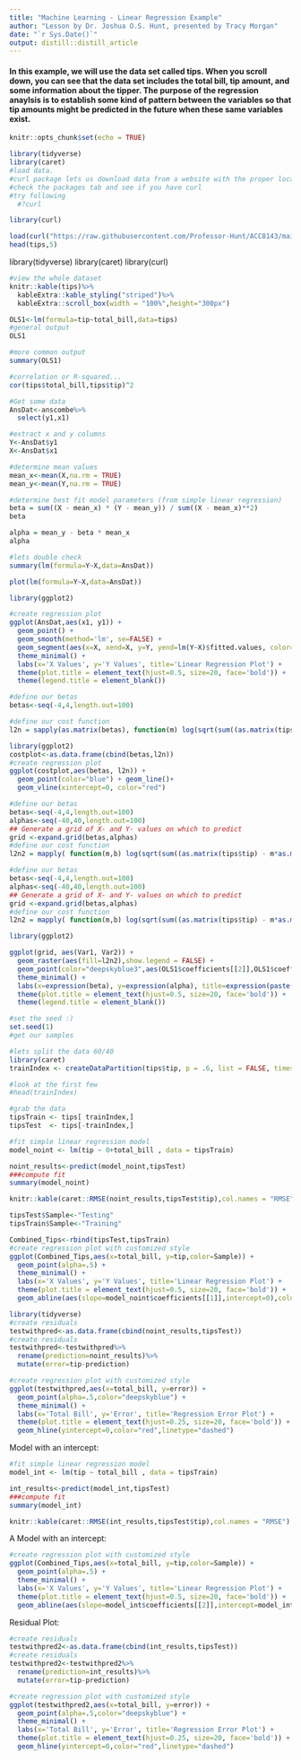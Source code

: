```yaml
---
title: "Machine Learning - Linear Regression Example"
author: "Lesson by Dr. Joshua O.S. Hunt, presented by Tracy Morgan"
date: "`r Sys.Date()`"
output: distill::distill_article
---
```

#### In this example, we will use the data set called tips.  When you scroll down, you can see that the data set includes the total bill, tip amount, and some information about the tipper.  The purpose of the regression anaylsis is to establish some kind of pattern between the variables so that tip amounts might be predicted in the future when these same variables exist.  


```r
knitr::opts_chunk$set(echo = TRUE)
```
```r
library(tidyverse)
library(caret)
#load data. 
#curl package lets us download data from a website with the proper location
#check the packages tab and see if you have curl
#try following
  #?curl

library(curl)

load(curl("https://raw.githubusercontent.com/Professor-Hunt/ACC8143/main/data/tips.rda"))
head(tips,5)
```

library(tidyverse)
library(caret)
library(curl)
```r
#view the whole dataset
knitr::kable(tips)%>%
  kableExtra::kable_styling("striped")%>%
  kableExtra::scroll_box(width = "100%",height="300px")
```
```r
OLS1<-lm(formula=tip~total_bill,data=tips)
#general output
OLS1
```
```r
#more common output
summary(OLS1)
```
```r
#correlation or R-squared...
cor(tips$total_bill,tips$tip)^2
```
```r
#Get some data
AnsDat<-anscombe%>%
  select(y1,x1)
```

```r
#extract x and y columns
Y<-AnsDat$y1
X<-AnsDat$x1
```
```r

#determine mean values
mean_x<-mean(X,na.rm = TRUE)
mean_y<-mean(Y,na.rm = TRUE)
```
```r
#determine best fit model parameters (from simple linear regression)
beta = sum((X - mean_x) * (Y - mean_y)) / sum((X - mean_x)**2)
beta
```
```r
alpha = mean_y - beta * mean_x
alpha
```


```r
#lets double check
summary(lm(formula=Y~X,data=AnsDat))

```
```r
plot(lm(formula=Y~X,data=AnsDat))
```

```r
library(ggplot2)
```

```r
#create regression plot
ggplot(AnsDat,aes(x1, y1)) +
  geom_point() +
  geom_smooth(method='lm', se=FALSE) +
  geom_segment(aes(x=X, xend=X, y=Y, yend=lm(Y~X)$fitted.values, color="error"))+
  theme_minimal() +
  labs(x='X Values', y='Y Values', title='Linear Regression Plot') +
  theme(plot.title = element_text(hjust=0.5, size=20, face='bold')) + 
  theme(legend.title = element_blank())
```
```r
#define our betas
betas<-seq(-4,4,length.out=100)
```


```r
#define our cost function
l2n = sapply(as.matrix(betas), function(m) log(sqrt(sum((as.matrix(tips$tip) - m*as.matrix(tips$total_bill))^2))))  # The L2-norm
```
```r
library(ggplot2)
costplot<-as.data.frame(cbind(betas,l2n))
#create regression plot
ggplot(costplot,aes(betas, l2n)) +
  geom_point(color="blue") + geom_line()+
  geom_vline(xintercept=0, color="red")
```
```r
#define our betas
betas<-seq(-4,4,length.out=100)
alphas<-seq(-40,40,length.out=100)
## Generate a grid of X- and Y- values on which to predict
grid <-expand.grid(betas,alphas)
#define our cost function
l2n2 = mapply( function(m,b) log(sqrt(sum((as.matrix(tips$tip) - m*as.matrix(tips$total_bill) - b)^2))),as.matrix(grid$Var1),as.matrix(grid$Var2))  # The L2-norm
```

```r
#define our betas
betas<-seq(-4,4,length.out=100)
alphas<-seq(-40,40,length.out=100)
## Generate a grid of X- and Y- values on which to predict
grid <-expand.grid(betas,alphas)
#define our cost function
l2n2 = mapply( function(m,b) log(sqrt(sum((as.matrix(tips$tip) - m*as.matrix(tips$total_bill) - b)^2))),as.matrix(grid$Var1),as.matrix(grid$Var2))  # The L2-norm
```
```r
library(ggplot2)
```

```r
ggplot(grid, aes(Var1, Var2)) +
  geom_raster(aes(fill=l2n2),show.legend = FALSE) +
  geom_point(color="deepskyblue3",aes(OLS1$coefficients[[2]],OLS1$coefficients[[1]]))+
  theme_minimal() +
  labs(x=expression(beta), y=expression(alpha), title=expression(paste("Cost function for"," ",y==beta*x+alpha))) +
  theme(plot.title = element_text(hjust=0.5, size=20, face='bold')) + 
  theme(legend.title = element_blank())
```
```r
#set the seed :)
set.seed(1)
#get our samples
```

```r
#lets split the data 60/40
library(caret)
trainIndex <- createDataPartition(tips$tip, p = .6, list = FALSE, times = 1)
```
```r
#look at the first few
#head(trainIndex)
```

```r
#grab the data
tipsTrain <- tips[ trainIndex,]
tipsTest  <- tips[-trainIndex,]
```
```r
#fit simple linear regression model
model_noint <- lm(tip ~ 0+total_bill , data = tipsTrain)

noint_results<-predict(model_noint,tipsTest)
###compute fit
summary(model_noint)
```

```r
knitr::kable(caret::RMSE(noint_results,tipsTest$tip),col.names = "RMSE")
```
```r
tipsTest$Sample<-"Testing"
tipsTrain$Sample<-"Training"
```
```r
Combined_Tips<-rbind(tipsTest,tipsTrain)
#create regression plot with customized style
ggplot(Combined_Tips,aes(x=total_bill, y=tip,color=Sample)) +
  geom_point(alpha=.5) +
  theme_minimal() +
  labs(x='X Values', y='Y Values', title='Linear Regression Plot') +
  theme(plot.title = element_text(hjust=0.5, size=20, face='bold')) +
  geom_abline(aes(slope=model_noint$coefficients[[1]],intercept=0),color="red")
```
```r
library(tidyverse)
#create residuals
testwithpred<-as.data.frame(cbind(noint_results,tipsTest))
#create residuals
testwithpred<-testwithpred%>%
  rename(prediction=noint_results)%>%
  mutate(error=tip-prediction)

#create regression plot with customized style
ggplot(testwithpred,aes(x=total_bill, y=error)) +
  geom_point(alpha=.5,color="deepskyblue") +
  theme_minimal() +
  labs(x='Total Bill', y='Error', title='Regression Error Plot') +
  theme(plot.title = element_text(hjust=0.25, size=20, face='bold')) +
  geom_hline(yintercept=0,color="red",linetype="dashed")
```

Model with an intercept: 
```r
#fit simple linear regression model
model_int <- lm(tip ~ total_bill , data = tipsTrain)

int_results<-predict(model_int,tipsTest)
###compute fit
summary(model_int)
```
```r
knitr::kable(caret::RMSE(int_results,tipsTest$tip),col.names = "RMSE")
```

A Model with an intercept:
```r
#create regression plot with customized style
ggplot(Combined_Tips,aes(x=total_bill, y=tip,color=Sample)) +
  geom_point(alpha=.5) +
  theme_minimal() +
  labs(x='X Values', y='Y Values', title='Linear Regression Plot') +
  theme(plot.title = element_text(hjust=0.5, size=20, face='bold')) +
  geom_abline(aes(slope=model_int$coefficients[[2]],intercept=model_int$coefficients[[1]]),color="red")
```
Residual Plot:
```r
#create residuals
testwithpred2<-as.data.frame(cbind(int_results,tipsTest))
#create residuals
testwithpred2<-testwithpred2%>%
  rename(prediction=int_results)%>%
  mutate(error=tip-prediction)

#create regression plot with customized style
ggplot(testwithpred2,aes(x=total_bill, y=error)) +
  geom_point(alpha=.5,color="deepskyblue") +
  theme_minimal() +
  labs(x='Total Bill', y='Error', title='Regression Error Plot') +
  theme(plot.title = element_text(hjust=0.25, size=20, face='bold')) +
  geom_hline(yintercept=0,color="red",linetype="dashed")
```


